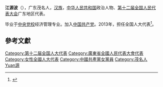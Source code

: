 '''江源波'''（{{bd|1972年||}}），广东茂名人，[[汉族|汉族]]，[[中华人民共和国|中华人民共和国]]政治人物、[[第十二届全国人民代表大会|第十二届全国人民代表大会]]广东地区代表。

毕业于[[中央党校|中央党校]]经济管理专业。加入[[中国共产党|中国共产党]]。2013年，担任全国人大代表<ref>{{cite news|title=全国人大代表信息-江源波|url= http://210.82.31.1:8084/delegate/viewDelegate.action?dbid=121797|accessdate=2013-04-05|newspaper=全国人大网|archive-url=https://web.archive.org/web/20160306050523/http://www.npc.gov.cn/delegate/viewDelegate.action?dbid=121797|archive-date=2016-03-06|dead-url=yes}}</ref>。

==參考文獻==
{{reflist}}
{{中国政治人物小作品}}
{{DEFAULTSORT:Jiang江}}
[[Category:第十二届全国人大代表|Category:第十二届全国人大代表]]
[[Category:廣東省全國人民代表大會代表|Category:廣東省全國人民代表大會代表]]
[[Category:女性全國人大代表|Category:女性全國人大代表]]
[[Category:中國共產黨女黨員|Category:中國共產黨女黨員]]
[[Category:茂名人|Category:茂名人]]
[[Category:江姓|Yuan源]]